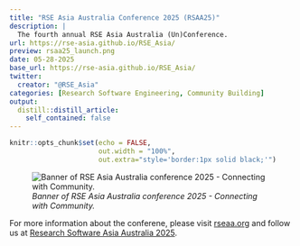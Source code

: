```yaml
---
title: "RSE Asia Australia Conference 2025 (RSAA25)"
description: |
  The fourth annual RSE Asia Australia (Un)Conference.
url: https://rse-asia.github.io/RSE_Asia/
preview: rsaa25_launch.png
date: 05-28-2025
base_url: https://rse-asia.github.io/RSE_Asia/
twitter:
  creator: "@RSE_Asia"
categories: [Research Software Engineering, Community Building]
output:
  distill::distill_article:
    self_contained: false
---
```


```r
knitr::opts_chunk$set(echo = FALSE,
                      out.width = "100%",
                      out.extra="style='border:1px solid black;'")
```

![*Banner of RSE Asia Australia conference 2025 - Connecting with Community.*](rsaa25_launch.png)

For more information about the conferene, please visit [rseaa.org](https://rseaa.org/) and follow us at [Research Software Asia Australia 2025](https://www.linkedin.com/company/rseaa).
